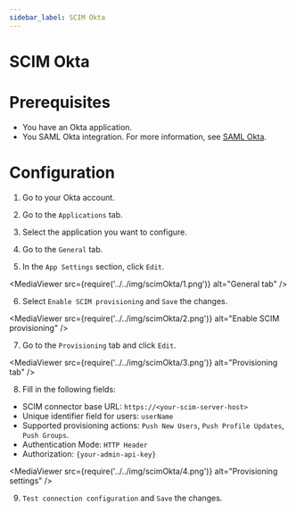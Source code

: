 ```yaml
---
sidebar_label: SCIM Okta
---
```


# SCIM Okta

# Prerequisites

- You have an Okta application.
- You SAML Okta integration. For more information, see [SAML Okta](../../../plugins/authorization/SamlProviders/OktaSaml.mdx).

# Configuration

1. Go to your Okta account.

2. Go to the `Applications` tab.

3. Select the application you want to configure.

4. Go to the `General` tab.

5. In the `App Settings` section, click `Edit`.

 <MediaViewer src={require('../../img/scimOkta/1.png')} alt="General tab" />

6. Select `Enable SCIM provisioning` and `Save` the changes.

<MediaViewer src={require('../../img/scimOkta/2.png')} alt="Enable SCIM provisioning" />

7. Go to the `Provisioning` tab and click `Edit`.

<MediaViewer src={require('../../img/scimOkta/3.png')} alt="Provisioning tab" />

8. Fill in the following fields:
- SCIM connector base URL: `https://<your-scim-server-host>`
- Unique identifier field for users: `userName`
- Supported provisioning actions: `Push New Users`, `Push Profile Updates`, `Push Groups`.
- Authentication Mode: `HTTP Header`
- Authorization: `{your-admin-api-key}`

<MediaViewer src={require('../../img/scimOkta/4.png')} alt="Provisioning settings" />

9. `Test connection configuration` and `Save` the changes.